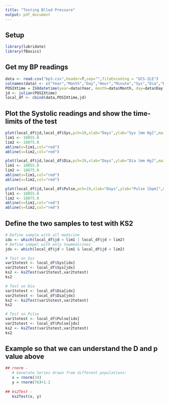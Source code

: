 ```yaml
---
title: "Testing Bllod Pressure"
output: pdf_document
---
```



## Setup

```r
library(lubridate)
library(fBasics)
```


## Get my BP readings
```r
data <- read.csv("bp3.csv",header=T,sep="",fileEncoding = "UCS-2LE")
colnames(data) <- c("Year","Month","Day","Hour","Minute","Sys","Dia","Pulse")
POSIXtime = ISOdatetime(year=data$Year, month=data$Month, day=data$Day, hour = data$Hour, min = data$Minute, sec = 0, tz = "UTC") # on the hour
jd <- julian(POSIXtime)
local_df <- cbind(data,POSIXtime,jd)
```

## Plot the Systolic readings and show the time-limits of the test

```r
plot(local_df$jd,local_df$Sys,pch=19,xlab="Days",ylab="Sys [mm Hg]",main="Testing effect of 2 vs 3 pills")
lim1 <- 18055.0
lim2 <- 18075.0
abline(v=lim1,col="red")
abline(v=lim2,col="red")

plot(local_df$jd,local_df$Dia,pch=19,xlab="Days",ylab="Dia [mm Hg]",main="Testing effect of 2 vs 3 pills")
lim1 <- 18055.0
lim2 <- 18075.0
abline(v=lim1,col="red")
abline(v=lim2,col="red")

plot(local_df$jd,local_df$Pulse,pch=19,xlab="Days",ylab="Pulse [bpm]",main="Testing effect of 2 vs 3 pills")
lim1 <- 18055.0
lim2 <- 18075.0
abline(v=lim1,col="red")
abline(v=lim2,col="red")

```

## Define the two samples to test with KS2

```r
# Define sample with all medicine
idx <- which(local_df$jd < lim1 | local_df$jd > lim2)
# Define sampel with only towmedicines
jdx <- which(local_df$jd > lim1 & local_df$jd < lim2)

# Test on Sys
var1totest <- local_df$Sys[idx]
var2totest <- local_df$Sys[jdx]
ks2 <- ks2Test(var1totest,var2totest)
ks2

# Test on Dia
var1totest <- local_df$Dia[idx]
var2totest <- local_df$Dia[jdx]
ks2 <- ks2Test(var1totest,var2totest)
ks2

# Test on Pulse
var1totest <- local_df$Pulse[idx]
var2totest <- local_df$Pulse[jdx]
ks2 <- ks2Test(var1totest,var2totest)
ks2
```


## Example so that we can understand the D and p value above
```r
## rnorm - 
   # Generate Series drawn from different populations:
   x = rnorm(34)
   y = rnorm(76)+1.2
  
## ks2Test - 
   ks2Test(x, y)
```




